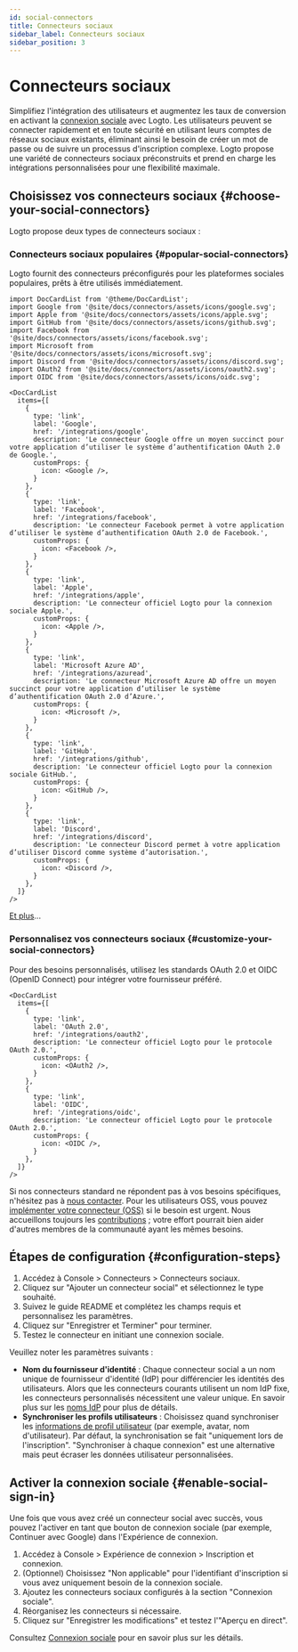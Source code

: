 ```yaml
---
id: social-connectors
title: Connecteurs sociaux
sidebar_label: Connecteurs sociaux
sidebar_position: 3
---
```


# Connecteurs sociaux

Simplifiez l'intégration des utilisateurs et augmentez les taux de conversion en activant la [connexion sociale](/end-user-flows/sign-up-and-sign-in/social-sign-in) avec Logto. Les utilisateurs peuvent se connecter rapidement et en toute sécurité en utilisant leurs comptes de réseaux sociaux existants, éliminant ainsi le besoin de créer un mot de passe ou de suivre un processus d'inscription complexe. Logto propose une variété de connecteurs sociaux préconstruits et prend en charge les intégrations personnalisées pour une flexibilité maximale.

## Choisissez vos connecteurs sociaux \{#choose-your-social-connectors}

Logto propose deux types de connecteurs sociaux :

### Connecteurs sociaux populaires \{#popular-social-connectors}

Logto fournit des connecteurs préconfigurés pour les plateformes sociales populaires, prêts à être utilisés immédiatement.

```mdx-code-block
import DocCardList from '@theme/DocCardList';
import Google from '@site/docs/connectors/assets/icons/google.svg';
import Apple from '@site/docs/connectors/assets/icons/apple.svg';
import GitHub from '@site/docs/connectors/assets/icons/github.svg';
import Facebook from '@site/docs/connectors/assets/icons/facebook.svg';
import Microsoft from '@site/docs/connectors/assets/icons/microsoft.svg';
import Discord from '@site/docs/connectors/assets/icons/discord.svg';
import OAuth2 from '@site/docs/connectors/assets/icons/oauth2.svg';
import OIDC from '@site/docs/connectors/assets/icons/oidc.svg';

<DocCardList
  items={[
    {
      type: 'link',
      label: 'Google',
      href: '/integrations/google',
      description: 'Le connecteur Google offre un moyen succinct pour votre application d’utiliser le système d’authentification OAuth 2.0 de Google.',
      customProps: {
        icon: <Google />,
      }
    },
    {
      type: 'link',
      label: 'Facebook',
      href: '/integrations/facebook',
      description: 'Le connecteur Facebook permet à votre application d’utiliser le système d’authentification OAuth 2.0 de Facebook.',
      customProps: {
        icon: <Facebook />,
      }
    },
    {
      type: 'link',
      label: 'Apple',
      href: '/integrations/apple',
      description: 'Le connecteur officiel Logto pour la connexion sociale Apple.',
      customProps: {
        icon: <Apple />,
      }
    },
    {
      type: 'link',
      label: 'Microsoft Azure AD',
      href: '/integrations/azuread',
      description: 'Le connecteur Microsoft Azure AD offre un moyen succinct pour votre application d’utiliser le système d’authentification OAuth 2.0 d’Azure.',
      customProps: {
        icon: <Microsoft />,
      }
    },
    {
      type: 'link',
      label: 'GitHub',
      href: '/integrations/github',
      description: 'Le connecteur officiel Logto pour la connexion sociale GitHub.',
      customProps: {
        icon: <GitHub />,
      }
    },
    {
      type: 'link',
      label: 'Discord',
      href: '/integrations/discord',
      description: 'Le connecteur Discord permet à votre application d’utiliser Discord comme système d’autorisation.',
      customProps: {
        icon: <Discord />,
      }
    },
  ]}
/>
```

[Et plus](/integrations)...

### Personnalisez vos connecteurs sociaux \{#customize-your-social-connectors}

Pour des besoins personnalisés, utilisez les standards OAuth 2.0 et OIDC (OpenID Connect) pour intégrer votre fournisseur préféré.

```mdx-code-block
<DocCardList
  items={[
    {
      type: 'link',
      label: 'OAuth 2.0',
      href: '/integrations/oauth2',
      description: 'Le connecteur officiel Logto pour le protocole OAuth 2.0.',
      customProps: {
        icon: <OAuth2 />,
      }
    },
    {
      type: 'link',
      label: 'OIDC',
      href: '/integrations/oidc',
      description: 'Le connecteur officiel Logto pour le protocole OAuth 2.0.',
      customProps: {
        icon: <OIDC />,
      }
    },
  ]}
/>
```

Si nos connecteurs standard ne répondent pas à vos besoins spécifiques, n'hésitez pas à [nous contacter](https://logto.productlane.com/roadmap). Pour les utilisateurs OSS, vous pouvez [implémenter votre connecteur (OSS)](/logto-oss/develop-your-connector/implement-connectors#build-a-social-connector) si le besoin est urgent. Nous accueillons toujours les [contributions](/logto-oss/contribution) ; votre effort pourrait bien aider d'autres membres de la communauté ayant les mêmes besoins.

## Étapes de configuration \{#configuration-steps}

1. Accédez à <CloudLink to="/connectors/social">Console > Connecteurs > Connecteurs sociaux</CloudLink>.
2. Cliquez sur "Ajouter un connecteur social" et sélectionnez le type souhaité.
3. Suivez le guide README et complétez les champs requis et personnalisez les paramètres.
4. Cliquez sur "Enregistrer et Terminer" pour terminer.
5. Testez le connecteur en initiant une connexion sociale.

Veuillez noter les paramètres suivants :

- **Nom du fournisseur d'identité** : Chaque connecteur social a un nom unique de fournisseur d'identité (IdP) pour différencier les identités des utilisateurs. Alors que les connecteurs courants utilisent un nom IdP fixe, les connecteurs personnalisés nécessitent une valeur unique. En savoir plus sur les [noms IdP](/connectors/connector-data-structure#target-identity-provider-name) pour plus de détails.
- **Synchroniser les profils utilisateurs** : Choisissez quand synchroniser les [informations de profil utilisateur](/user-management/user-data#social-identities) (par exemple, avatar, nom d'utilisateur). Par défaut, la synchronisation se fait "uniquement lors de l'inscription". "Synchroniser à chaque connexion" est une alternative mais peut écraser les données utilisateur personnalisées.

## Activer la connexion sociale \{#enable-social-sign-in}

Une fois que vous avez créé un connecteur social avec succès, vous pouvez l'activer en tant que bouton de connexion sociale (par exemple, Continuer avec Google) dans l'Expérience de connexion.

1. Accédez à <CloudLink to="/sign-in-experience/sign-up-and-sign-in">Console > Expérience de connexion > Inscription et connexion</CloudLink>.
2. (Optionnel) Choisissez "Non applicable" pour l'identifiant d'inscription si vous avez uniquement besoin de la connexion sociale.
3. Ajoutez les connecteurs sociaux configurés à la section "Connexion sociale".
4. Réorganisez les connecteurs si nécessaire.
5. Cliquez sur "Enregistrer les modifications" et testez l'"Aperçu en direct".

Consultez [Connexion sociale](/end-user-flows/sign-up-and-sign-in/social-sign-in) pour en savoir plus sur les détails.

